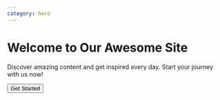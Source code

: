 ```yaml
---
category: hero
---
```


<div className="bg-gradient-to-r from-blue-500 via-indigo-600 to-purple-700 text-white rounded-lg p-12 shadow-lg max-w-4xl mx-auto text-center">
  <h1 className="text-5xl font-extrabold mb-4 drop-shadow-lg">
    Welcome to Our Awesome Site
  </h1>
  <p className="text-lg max-w-xl mx-auto mb-8">
    Discover amazing content and get inspired every day. Start your journey with us now!
  </p>
  <button className="bg-white text-purple-700 font-semibold px-6 py-3 rounded-full shadow-md hover:bg-gray-100 transition">
    Get Started
  </button>
</div>
